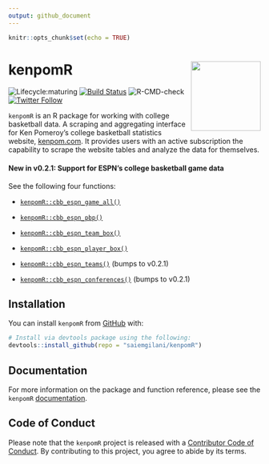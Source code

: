 ```yaml
---
output: github_document
---
```


```r
knitr::opts_chunk$set(echo = TRUE)
```

# kenpomR <a href='http://saiemgilani.github.io/kenpomR'><img src="man/figures/logo.png" align="right" height="139"/></a>

<!-- badges: start -->

![Lifecycle:maturing](https://img.shields.io/badge/lifecycle-maturing-blue.svg) [![Build Status](https://travis-ci.com/saiemgilani/kenpomR.svg?branch=master)](https://travis-ci.com/saiemgilani/kenpomR) ![R-CMD-check](https://github.com/saiemgilani/kenpomR/workflows/R-CMD-check/badge.svg) [![Twitter Follow](https://img.shields.io/twitter/follow/saiemgilani?style=social)](https://twitter.com/saiemgilani) <!-- badges: end -->

`kenpomR` is an R package for working with college basketball data. A scraping and aggregating interface for Ken Pomeroy's college basketball statistics website, [kenpom.com](https://kenpom.com). It provides users with an active subscription the capability to scrape the website tables and analyze the data for themselves.

#### New in v0.2.1: Support for ESPN's college basketball game data

See the following four functions:

- [```kenpomR::cbb_espn_game_all()```](https://saiemgilani.github.io/kenpomR/reference/cbb_espn_game_all.html)
- [```kenpomR::cbb_espn_pbp()```](https://saiemgilani.github.io/kenpomR/reference/cbb_espn_pbp.html)
- [```kenpomR::cbb_espn_team_box()```](https://saiemgilani.github.io/kenpomR/reference/cbb_espn_team_box.html)

- [```kenpomR::cbb_espn_player_box()```](https://saiemgilani.github.io/kenpomR/reference/cbb_espn_player_box.html)

- [```kenpomR::cbb_espn_teams()```](https://saiemgilani.github.io/kenpomR/reference/cbb_espn_teams.html) (bumps to v0.2.1)

- [```kenpomR::cbb_espn_conferences()```](https://saiemgilani.github.io/kenpomR/reference/cbb_espn_conferences.html) (bumps to v0.2.1)

## Installation

You can install `kenpomR` from [GitHub](https://github.com/saiemgilani/kenpomR) with:

``` r
# Install via devtools package using the following:
devtools::install_github(repo = "saiemgilani/kenpomR")
```

## Documentation

For more information on the package and function reference, please see the `kenpomR` [documentation](https://saiemgilani.github.io/kenpomR/).

## Code of Conduct

Please note that the `kenpomR` project is released with a [Contributor Code of Conduct](https://contributor-covenant.org/version/2/0/CODE_OF_CONDUCT.html). By contributing to this project, you agree to abide by its terms.
